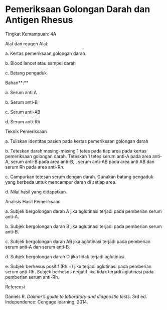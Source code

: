 # Pemeriksaan Golongan Darah dan Antigen Rhesus 

Tingkat Kemampuan: 4A

Alat dan reagen Alat:

a. Kertas pemeriksaan golongan darah.

b. Blood lancet atau sampel darah

c. Batang pengaduk

Bahan**:**

a. Serum anti A

b. Serum anti-B

c. Serum anti-AB

d. Serum anti-Rh

Teknik Pemeriksaan

a. Tuliskan identitas pasien pada kertas pemeriksaan golongan darah

b. Teteskan darah masing-masing 1 tetes pada tiap area pada kertas pemeriksaan golongan darah. Teteskan 1 tetes serum anti-A pada area anti-A, serum anti-B pada area anti-B, , serum anti-AB pada area anti AB dan serum Rh pada area anti-Rh.

c. Campurkan tetesan serum dengan darah. Gunakan batang pengaduk yang berbeda untuk mencampur darah di setiap area.

d. Nilai hasil yang didapatkan.

Analisis Hasil Pemeriksaan

a. Subjek bergolongan darah A jika aglutinasi terjadi pada pemberian serum anti-A.

b. Subjek bergolongan darah B jika aglutinasi terjadi pada pemberian serum anti-B.

c. Subjek bergolongan darah AB jika aglutinasi terjadi pada pemberian serum anti-A dan serum anti-B.

d. Subjek bergolongan darah O jika tidak terjadi aglutinasi.

 

e. Subjek berhesus positif (Rh +) jika terjadi aglutinasi pada pemberian serum anti-Rh. Subjek berhesus negatif jika tidak terjadi aglutinasi pada pemberian serum anti-Rh.

Referensi

Daniels R. _Dalmar’s guide to laboratory and diagnostic tests_. 3rd ed. Independence: Cengage learning, 2014.
